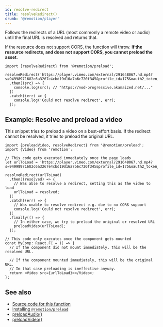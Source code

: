 ```yaml
---
id: resolve-redirect
title: resolveRedirect()
crumb: '@remotion/player'
---
```


Follows the redirects of a URL (most commonly a remote video or audio) until the final URL is resolved and returns that.

If the resource does not support CORS, the function will throw. **If the resource redirects, and does not support CORS, you cannot preload the asset.**

```tsx twoslash
import {resolveRedirect} from '@remotion/preload';

resolveRedirect('https://player.vimeo.com/external/291648067.hd.mp4?s=94998971682c6a3267e4cbd19d16a7b6c720f345&profile_id=175&oauth2_token_id=57447761')
  .then((src) => {
    console.log(src); // "https://vod-progressive.akamaized.net/..."
  })
  .catch((err) => {
    console.log('Could not resolve redirect', err);
  });
```

## Example: Resolve and preload a video

This snippet tries to preload a video on a best-effort basis. If the redirect cannot be resolved, it tries to preload the original URL.

```tsx twoslash
import {preloadVideo, resolveRedirect} from '@remotion/preload';
import {Video} from 'remotion';

// This code gets executed immediately once the page loads
let urlToLoad = 'https://player.vimeo.com/external/291648067.hd.mp4?s=94998971682c6a3267e4cbd19d16a7b6c720f345&profile_id=175&oauth2_token_id=57447761';

resolveRedirect(urlToLoad)
  .then((resolved) => {
    // Was able to resolve a redirect, setting this as the video to load
    urlToLoad = resolved;
  })
  .catch((err) => {
    // Was unable to resolve redirect e.g. due to no CORS support
    console.log('Could not resolve redirect', err);
  })
  .finally(() => {
    // In either case, we try to preload the original or resolved URL
    preloadVideo(urlToLoad);
  });

// This code only executes once the component gets mounted
const MyComp: React.FC = () => {
  // If the component did not mount immediately, this will be the resolved URL.

  // If the component mounted immediately, this will be the original URL.
  // In that case preloading is ineffective anyway.
  return <Video src={urlToLoad}></Video>;
};
```

## See also

- [Source code for this function](https://github.com/remotion-dev/remotion/blob/main/packages/preload/src/resolve-redirect.ts)
- [Installing `@remotion/preload`](/docs/preload)
- [preloadAudio()](/docs/preload/preload-audio)
- [preloadVideo()](/docs/preload/preload-video)
